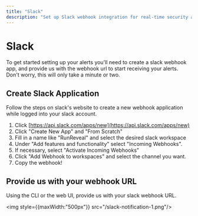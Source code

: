 ```yaml
---
title: "Slack"
description: "Set up Slack webhook integration for real-time security alerts in your workspace channels. Step-by-step guide for creating Slack apps and configuring notifications."
---
```


# Slack

To get started setting up your alerts you'll need to create a slack webhook app, and provide us with the webhook url to start receiving your alerts. Don't worry, this will only take a minute or two.

## Create Slack Application

Follow the steps on slack's website to create a new webhook application while logged into your slack account.

1. Click [https://api.slack.com/apps/new](https://api.slack.com/apps/new)
2. Click "Create New App" and "From Scratch"
3. Fill in a name like "RunReveal" and select the desired slack workspace
4. Under "Add features and functionality" select "Incoming Webhooks".
5. If necessary, select "Activate Incoming Webhooks"
6. Click "Add Webhook to workspaces" and select the channel you want.
7. Copy the webhook!

## Provide us with your webhook URL

Using the CLI or the web UI, provide us with your slack webhook URL.

<img style={{maxWidth:"500px"}} src="/slack-notification-1.png"/>

